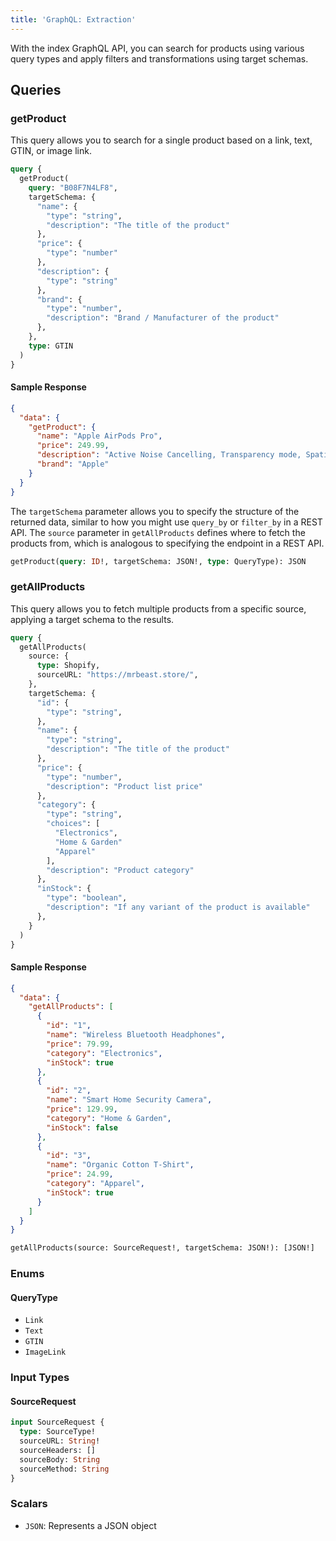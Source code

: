 ```yaml
---
title: 'GraphQL: Extraction'
---
```


With the index GraphQL API, you can search for products using various query types and apply filters and transformations using target schemas.

## Queries

### getProduct
This query allows you to search for a single product based on a link, text, GTIN, or image link.

```graphql
query {
  getProduct(
    query: "B08F7N4LF8",
    targetSchema: {
      "name": {
        "type": "string",
        "description": "The title of the product"
      },
      "price": {
        "type": "number"
      },
      "description": {
        "type": "string"
      },
      "brand": {
        "type": "number",
        "description": "Brand / Manufacturer of the product"
      },
    },
    type: GTIN
  )
}
```

#### Sample Response

```json
{
  "data": {
    "getProduct": {
      "name": "Apple AirPods Pro",
      "price": 249.99,
      "description": "Active Noise Cancelling, Transparency mode, Spatial Audio",
      "brand": "Apple"
    }
  }
}
```

The `targetSchema` parameter allows you to specify the structure of the returned data, similar to how you might use `query_by` or `filter_by` in a REST API. The `source` parameter in `getAllProducts` defines where to fetch the products from, which is analogous to specifying the endpoint in a REST API.

```graphql
getProduct(query: ID!, targetSchema: JSON!, type: QueryType): JSON
```

### getAllProducts
This query allows you to fetch multiple products from a specific source, applying a target schema to the results.

```graphql
query {
  getAllProducts(
    source: {
      type: Shopify,
      sourceURL: "https://mrbeast.store/",
    },
    targetSchema: {
      "id": {
        "type": "string",
      },
      "name": {
        "type": "string",
        "description": "The title of the product"
      },
      "price": {
        "type": "number",
        "description": "Product list price"
      },
      "category": {
        "type": "string",
        "choices": [
          "Electronics",
          "Home & Garden"
          "Apparel"
        ],
        "description": "Product category"
      },
      "inStock": {
        "type": "boolean",
        "description": "If any variant of the product is available"
      },
    }
  )
}
```

#### Sample Response

```json
{
  "data": {
    "getAllProducts": [
      {
        "id": "1",
        "name": "Wireless Bluetooth Headphones",
        "price": 79.99,
        "category": "Electronics",
        "inStock": true
      },
      {
        "id": "2",
        "name": "Smart Home Security Camera",
        "price": 129.99,
        "category": "Home & Garden",
        "inStock": false
      },
      {
        "id": "3",
        "name": "Organic Cotton T-Shirt",
        "price": 24.99,
        "category": "Apparel",
        "inStock": true
      }
    ]
  }
}
```

```graphql
getAllProducts(source: SourceRequest!, targetSchema: JSON!): [JSON!]
```
### Enums

#### QueryType
- `Link`
- `Text`
- `GTIN`
- `ImageLink`

### Input Types

#### SourceRequest
```graphql
input SourceRequest {
  type: SourceType!
  sourceURL: String!
  sourceHeaders: []    
  sourceBody: String
  sourceMethod: String
}
```

### Scalars

- `JSON`: Represents a JSON object